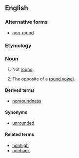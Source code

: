 ==English==
===Alternative forms===
*[[non-round]]
===Etymology===

{{prefix|non|round}}


===Noun===
{{en-noun}}

# {{qualifier|of a shape}} Not [[round]].
# {{phonetics|of a vowel}} The opposite of a [[round vowel]].

====Derived terms====
*[[nonroundness]]
====Synonyms====
*[[unrounded]]
====Related terms====
*[[nonhigh]]
*[[nonback]]